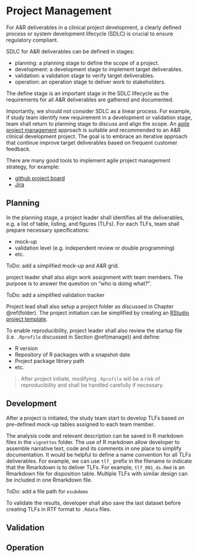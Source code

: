 # Project Management {#manage}

For A&R deliverables in a clinical project development, 
a clearly defined process or system development lifecycle (SDLC) 
is crucial to ensure regulatory compliant. 

SDLC for A&R deliverables can be defined in stages: 

- planning: a planning stage to define the scope of a project.  
- development: a development stage to implement target deliverables. 
- validation: a validation stage to verify target deliverables. 
- operation: an operation stage to deliver work to stakeholders. 

The define stage is an important stage in the SDLC lifecycle 
as the requirements for all A&R deliverables are gathered and documented. 

Importantly, we should not consider SDLC as a linear process. 
For example, if study team identify new requirement in a development or validation stage, 
team shall return to planning stage to discuss and align the scope. 
An [agile project management](https://www.atlassian.com/agile/project-management) approach is suitable 
and recommended to an A&R clinical development project.
The goal is to embrace an iterative approach that continue improve target deliverables based on
frequent customer feedback. 

There are many good tools to implement agile project management strategy, for example:

- [github project board](https://docs.github.com/en/issues/organizing-your-work-with-project-boards/managing-project-boards/about-project-boards)
- [Jira](https://www.atlassian.com/software/jira)

## Planning 

In the planning stage, a project leader shall identifies all the deliverables, 
e.g. a list of table, listing, and figures (TLFs). 
For each TLFs, team shall prepare necessary specifications: 

- mock-up
- validation level (e.g. independent review or double programming)
- etc.

ToDo: add a simplified mock-up and A&R grid. 

project leader shall also align work assignment with team members.
The purpose is to answer the question on "who is doing what?". 

ToDo: add a simplified validation tracker 

Project lead shall also setup a project folder as discussed in Chapter \@ref(folder).
The project initiation can be simplified by creating an 
[RStudio project template](https://rstudio.github.io/rstudio-extensions/rstudio_project_templates.html).  

To enable reproducibility, project leader shall also review the startup file 
(i.e. `.Rprofile` discussed in Section \@ref(manage)) and define:

- R version 
- Repository of R packages with a snapshot date 
- Project package library path 
- etc. 

> After project initiate, modifying `.Rprofile` will be a risk of reproducibility 
> and shall be handled carefully if necessary. 

## Development 

After a project is initiated, the study team start to develop TLFs based on 
pre-defined mock-up tables assigned to each team member. 

The analysis code and relevant description can be saved in R markdown files 
in the `vignettes` folder. 
The use of R markdown allow developer to assemble narrative text, code and its
comments in one place to simplify documentation. 
It would be helpful to define a name convention for all TLFs deliverables. 
For example, we can use `tlf_` prefix in the filename to indicate that the Rmarkdown is to deliver TLFs. 
For example, `tlf_001_ds.Rmd` is an Rmarkdown file for disposition table. 
Multiple TLFs with similar design can be included in one Rmarkdown file. 

ToDo: add a file path for `esubdemo`

To validate the results, 
developer shall also save the last dataset before creating TLFs in RTF format to `.Rdata` files. 

## Validation 

## Operation 






